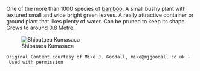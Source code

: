 One of the more than 1000 species of [[bamboo]]. A small bushy plant with textured small and wide bright green leaves. A really attractive container or ground plant that likes plenty of water. Can be pruned to keep its shape. Grows to around 0.8 Metre.

[[Image:Shibataea Kumasaca.jpg|center|Shibataea Kumasaca]]

 Original Content courtesy of Mike J. Goodall, mike@mjgoodall.co.uk - Used with permission
{{catneeded}}